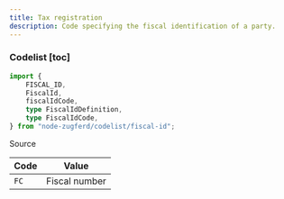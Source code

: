 ```yaml
---
title: Tax registration
description: Code specifying the fiscal identification of a party.
---
```


### Codelist [toc]

```ts
import {
	FISCAL_ID,
	FiscalId,
	fiscalIdCode,
	type FiscalIdDefinition,
	type FiscalIdCode,
} from "node-zugferd/codelist/fiscal-id";

```

<div className="w-fit">
<Link href="https://github.com/jslno/node-zugferd/blob/main/packages/node-zugferd/scripts/codelists/fiscal-id/output.xml" rel="noreferrer noopener" target="_blank">
Source
</Link>
</div>

<table className="[&_*>_*]:mt-0! [&_*>_*]:mb-0!">
<colgroup>
<col />
<col />
</colgroup>
<thead>
<tr>
<th>
Code
</th>
<th>
Value
</th>
</tr>
</thead>
<tbody>
<tr>
<td>
<code>FC</code>
</td>
<td>
Fiscal number
</td>
</tr>
</tbody>
</table>
